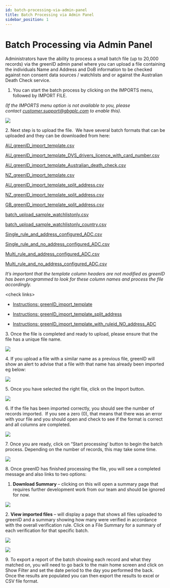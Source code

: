 ```yaml
---
id: batch-processing-via-admin-panel
title: Batch Processing via Admin Panel
sidebar_position: 1
---
```


# Batch Processing via Admin Panel

Administrators have the ability to process a small batch file (up to 20,000 records) via the greenID admin panel where you can upload a file containing the individuals Name and Address and DoB information to be checked against non consent data sources / watchlists and or against the Australian Death Check service.

1. You can start the batch process by clicking on the IMPORTS menu, followed by IMPORT FILE.

*(If the IMPORTS menu option is not available to you, please contact [customer.support@gbgplc.com](mailto\:customer.support@gbgplc.com) to enable this).*

![](/img/import.png)

2\. Next step is to upload the file.  We have several batch formats that can be uploaded and they can be downloaded from here:

[AU\_greenID\_import\_template.csv](https://vixverify.atlassian.net/wiki/download/attachments/702808200/AU_greenID_import_template.csv?version=1\&modificationDate=1583887942179\&cacheVersion=1\&api=v2)

[AU\_greenID\_import\_template\_DVS\_drivers\_licence\_with\_card\_number.csv](https://vixverify.atlassian.net/wiki/download/attachments/702808200/AU_greenID_import_template_DVS_drivers_licence_with_card_number.csv?version=1\&modificationDate=1627341846707\&cacheVersion=1\&api=v2)

[AU\_greenID\_import\_template\_Australian\_death\_check.csv](https://vixverify.atlassian.net/wiki/download/attachments/702808200/AU_greenID_import_template_Australian_death_check.csv?version=1\&modificationDate=1583887935003\&cacheVersion=1\&api=v2)

[NZ\_greenID\_import\_template.csv](https://vixverify.atlassian.net/wiki/download/attachments/702808200/NZ_greenID_import_template.csv?version=1\&modificationDate=1583887942399\&cacheVersion=1\&api=v2)

[AU\_greenID\_import\_template\_split\_address.csv](https://vixverify.atlassian.net/wiki/download/attachments/702808200/AU_greenID_import_template_split_address.csv?version=1\&modificationDate=1583887941953\&cacheVersion=1\&api=v2)

[NZ\_greenID\_import\_template\_split\_address.csv](https://vixverify.atlassian.net/wiki/download/attachments/702808200/NZ_greenID_import_template_split_address.csv?version=1\&modificationDate=1583887941716\&cacheVersion=1\&api=v2) 

[GB\_greenID\_import\_template\_split\_address.csv](https://vixverify.atlassian.net/wiki/download/attachments/702808200/GB_greenID_import_template_split_address.csv?version=1\&modificationDate=1583887938055\&cacheVersion=1\&api=v2)

[batch\_upload\_sample\_watchlistonly.csv](https://vixverify.atlassian.net/wiki/download/attachments/702808200/batch_upload_sample_watchlistonly.csv?version=1\&modificationDate=1583887938970\&cacheVersion=1\&api=v2)

[batch\_upload\_sample\_watchlistonly\_country.csv](https://vixverify.atlassian.net/wiki/download/attachments/702808200/batch_upload_sample_watchlistonly_country.csv?version=1\&modificationDate=1583887938759\&cacheVersion=1\&api=v2)

[Single\_rule\_and\_address\_configured\_ADC.csv](https://vixverify.atlassian.net/wiki/download/attachments/702808200/greenID_import_template_NO_ruleid_with_address_ADC.csv?version=1\&modificationDate=1583887934739\&cacheVersion=1\&api=v2)

[Single\_rule\_and\_no\_address\_configured\_ADC.csv](https://vixverify.atlassian.net/wiki/download/attachments/702808200/greenID_import_template_NO_ruleid_NO_address_ADC.csv?version=1\&modificationDate=1583887934509\&cacheVersion=1\&api=v2)

[Multi\_rule\_and\_address\_configured\_ADC.csv](https://vixverify.atlassian.net/wiki/download/attachments/702808200/greenID_import_template_with_ruleid_with_address_ADC.csv?version=1\&modificationDate=1583887934303\&cacheVersion=1\&api=v2)

[Multi\_rule\_and\_no\_address\_configured\_ADC.csv](https://vixverify.atlassian.net/wiki/download/attachments/702808200/greenID_import_template_with_ruleid_NO_address_ADC.csv?version=1\&modificationDate=1583887934091\&cacheVersion=1\&api=v2)

*It’s important that the template column headers are not modified as greenID has been programmed to look for these column names and process the file accordingly.*

\<check links>

- [Instructions: greenID\_import\_template](https://vixverify.atlassian.net/wiki/spaces/GREEN/pages/702808374/Instructions+greenID_import_template)

- [Instructions: greenID\_import\_template\_split\_address](https://vixverify.atlassian.net/wiki/spaces/GREEN/pages/702808394/Instructions+greenID_import_template_split_address)

- [Instructions: greenID\_import\_template\_with\_ruleid\_NO\_address\_ADC](https://vixverify.atlassian.net/wiki/spaces/GREEN/pages/702808422/Instructions+greenID_import_template_with_ruleid_NO_address_ADC)

3\. Once the file is completed and ready to upload, please ensure that the file has a unique file name.

![](/img/choose-file.png)



4\. If you upload a file with a similar name as a previous file, greenID will show an alert to advise that a file with that name has already been imported eg below:

![](/img/choose-file2.png)

5\. Once you have selected the right file, click on the Import button.

![](/img/choose-file3.png)

6\. If the file has been imported correctly, you should see the number of records imported.  If you see a zero (0), that means that there was an error with your file and you should open and check to see if the format is correct and all columns are completed.

![](/img/imported.png)

7\. Once you are ready, click on “Start processing’ button to begin the batch process. Depending on the number of records, this may take some time.

![](/img/3of3.png)

8\. Once greenID has finished processing the file, you will see a completed message and also links to two options:

1. **Download Summary** – clicking on this will open a summary page that requires further development work from our team and should be ignored for now.

![](/img/completed.png)

2\. **View imported files** – will display a page that shows all files uploaded to greenID and a summary showing how many were verified in accordance with the overall verification rule. Click on a File Summary for a summary of each verification for that specific batch.

![](/img/uploaded.png)

![](/img/xcel.png)

9\. To export a report of the batch showing each record and what they matched on, you will need to go back to the main home screen and click on Show Filter and set the date period to the day you performed the back.  Once the results are populated you can then export the results to excel or CSV file format.
